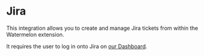 # Jira

This integration allows you to create and manage Jira tickets from within the Watermelon extension.

It requires the user to log in onto Jira on [our Dashboard](https://app.watermelontools.com).
